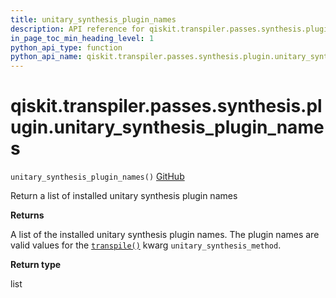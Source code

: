 ```yaml
---
title: unitary_synthesis_plugin_names
description: API reference for qiskit.transpiler.passes.synthesis.plugin.unitary_synthesis_plugin_names
in_page_toc_min_heading_level: 1
python_api_type: function
python_api_name: qiskit.transpiler.passes.synthesis.plugin.unitary_synthesis_plugin_names
---
```


# qiskit.transpiler.passes.synthesis.plugin.unitary\_synthesis\_plugin\_names

<span id="qiskit.transpiler.passes.synthesis.plugin.unitary_synthesis_plugin_names" />

`unitary_synthesis_plugin_names()` [GitHub](https://github.com/qiskit/qiskit/tree/stable/0.22/qiskit/transpiler/passes/synthesis/plugin.py "view source code")

Return a list of installed unitary synthesis plugin names

**Returns**

A list of the installed unitary synthesis plugin names. The plugin names are valid values for the [`transpile()`](qiskit.compiler.transpile "qiskit.compiler.transpile") kwarg `unitary_synthesis_method`.

**Return type**

list


